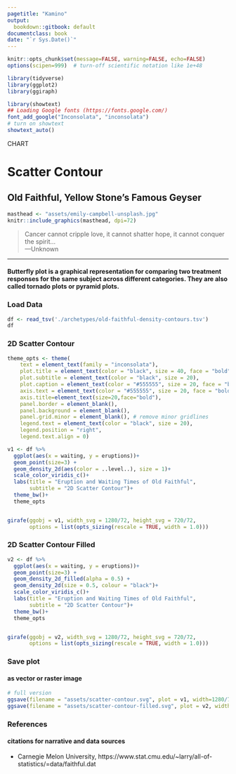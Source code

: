 ```yaml
---
pagetitle: "Kamino"
output:
  bookdown::gitbook: default
documentclass: book
date: "`r Sys.Date()`"
---
```


```r

knitr::opts_chunk$set(message=FALSE, warning=FALSE, echo=FALSE)
options(scipen=999)  # turn-off scientific notation like 1e+48

library(tidyverse)
library(ggplot2)
library(ggiraph)

library(showtext)
## Loading Google fonts (https://fonts.google.com/)
font_add_google("Inconsolata", "inconsolata")
# turn on showtext
showtext_auto()

```

<div class="activity">
CHART  
</div>

# Scatter Contour
## Old Faithful, Yellow Stone's Famous Geyser

```r

masthead <- "assets/emily-campbell-unsplash.jpg"
knitr::include_graphics(masthead, dpi=72)

```

> Cancer cannot cripple love, it cannot shatter hope, it cannot conquer the spirit...\
---Unknown\

***

#### Butterfly plot is a graphical representation for comparing two treatment responses for the same subject across different categories. They are also called tornado plots or pyramid plots.

### Load Data


```r



df <- read_tsv('./archetypes/old-faithful-density-contours.tsv')
df


```

### 2D Scatter Contour

```r

theme_opts <- theme(
    text = element_text(family = "inconsolata"), 
    plot.title = element_text(color = "black", size = 40, face = "bold"),
    plot.subtitle = element_text(color = "black", size = 20),
    plot.caption = element_text(color = "#555555", size = 20, face = "bold"),
    axis.text = element_text(color = "#555555", size = 20, face = "bold"),
    axis.title=element_text(size=20,face="bold"),
    panel.border = element_blank(),
    panel.background = element_blank(),
    panel.grid.minor = element_blank(), # remove minor gridlines
    legend.text = element_text(color = "black", size = 20),
    legend.position = "right",
    legend.text.align = 0)

v1 <- df %>%
  ggplot(aes(x = waiting, y = eruptions))+
  geom_point(size=3) +
  geom_density_2d(aes(color = ..level..), size = 1)+
  scale_color_viridis_c()+
  labs(title = "Eruption and Waiting Times of Old Faithful",
       subtitle = "2D Scatter Contour")+
  theme_bw()+
  theme_opts


girafe(ggobj = v1, width_svg = 1280/72, height_svg = 720/72,
       options = list(opts_sizing(rescale = TRUE, width = 1.0)))


```

### 2D Scatter Contour Filled

```r

v2 <- df %>%
  ggplot(aes(x = waiting, y = eruptions))+
  geom_point(size=3) +
  geom_density_2d_filled(alpha = 0.5) +
  geom_density_2d(size = 0.5, colour = "black")+
  scale_color_viridis_c()+
  labs(title = "Eruption and Waiting Times of Old Faithful",
       subtitle = "2D Scatter Contour")+
  theme_bw()+
  theme_opts


girafe(ggobj = v2, width_svg = 1280/72, height_svg = 720/72,
       options = list(opts_sizing(rescale = TRUE, width = 1.0)))


```


### Save plot
#### as vector or raster image


```r

# full version
ggsave(filename = "assets/scatter-contour.svg", plot = v1, width=1280/72, height=720/72)
ggsave(filename = "assets/scatter-contour-filled.svg", plot = v2, width=1280/72, height=720/72)

```


### References
#### citations for narrative and data sources

* Carnegie Melon University, https://www.stat.cmu.edu/~larry/all-of-statistics/=data/faithful.dat

